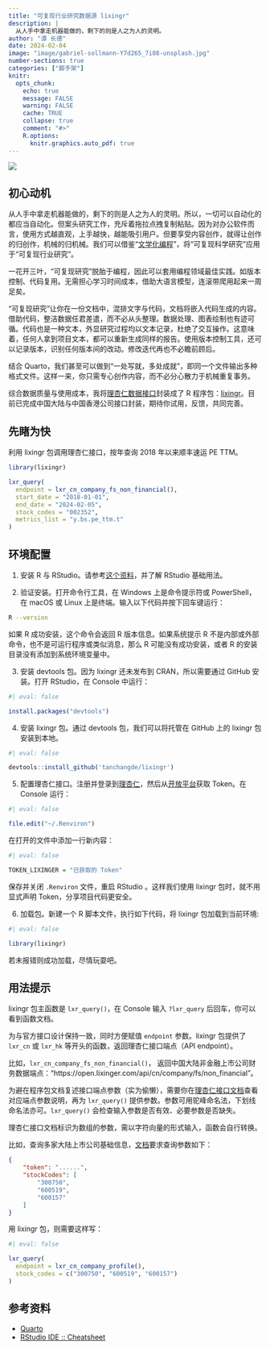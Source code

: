 ```yaml
---
title: "可复现行业研究数据源 lixingr"
description: |
  从人手中拿走机器能做的，剩下的则是人之为人的灵明。
author: "谭 长德"
date: 2024-02-04
image: "image/gabriel-sollmann-Y7d265_7i08-unsplash.jpg"
number-sections: true
categories: ["脚手架"]
knitr:
  opts_chunk: 
    echo: true
    message: FALSE
    warning: FALSE
    cache: TRUE
    collapse: true
    comment: "#>" 
    R.options:
      knitr.graphics.auto_pdf: true
---
```


![](image/gabriel-sollmann-Y7d265_7i08-unsplash.jpg)

## 初心动机

从人手中拿走机器能做的，剩下的则是人之为人的灵明。所以，一切可以自动化的都应当自动化。但案头研究工作，充斥着拖拉点拽复制粘贴。因为对办公软件而言，使用方式越直观，上手越快，越能吸引用户。但要享受内容创作，就得让创作的归创作，机械的归机械。我们可以借鉴“[文学化编程](https://yihui.org/cn/2014/01/literate-programming/)”，将“可复现科学研究”应用于“可复现行业研究”。

一花开三叶，“可复现研究”脱胎于编程，因此可以套用编程领域最佳实践。如版本控制、代码复用。无需担心学习时间成本，借助大语言模型，连滚带爬用起来一周足矣。

“可复现研究”让你在一份文档中，混排文字与代码，文档将嵌入代码生成的内容。借助代码，整洁数据任君差遣，而不必从头整理。数据处理、图表绘制也有迹可循。代码也是一种文本，外显研究过程均以文本记录，杜绝了交互操作。这意味着，任何人拿到项目文本，都可以重新生成同样的报告。使用版本控制工具，还可以记录版本，识别任何版本间的改动。修改迭代再也不必瞻前顾后。

结合 Quarto，我们甚至可以做到“一处写就，多处成就”，即同一个文件输出多种格式文件。这样一来，你只需专心创作内容，而不必分心散力于机械重复事务。

综合数据质量与使用成本，我将[理杏仁数据接口](https://www.lixinger.com/open/api/doc)封装成了 R 程序包：[lixingr](https://github.com/tanchangde/lixingr)。目前已完成中国大陆与中国香港公司接口封装，期待你试用，反馈，共同完善。

## 先睹为快

利用 lixingr 包调用理杏仁接口，按年查询 2018 年以来顺丰速运 PE TTM。

```r
library(lixingr)

lxr_query(
  endpoint = lxr_cn_company_fs_non_financial(),
  start_date = "2018-01-01",
  end_date = "2024-02-05",
  stock_codes = "002352",
  metrics_list = "y.bs.pe_ttm.t"
)
```

## 环境配置

1. 安装 R 与 RStudio。请参考[这个资料](https://bookdown.org/wangminjie/R4DS/baseR-install.html)，并了解 RStudio 基础用法。

2. 验证安装。打开命令行工具，在 Windows 上是命令提示符或 PowerShell，在 macOS 或 Linux 上是终端。输入以下代码并按下回车键运行：

```bash
R --version
``` 

如果 R 成功安装，这个命令会返回 R 版本信息。如果系统提示 R 不是内部或外部命令，也不是可运行程序或类似消息，那么 R 可能没有成功安装，或者 R 的安装目录没有添加到系统环境变量中。

3. 安装 devtools 包。因为 lixingr 还未发布到 CRAN，所以需要通过 GitHub 安装。打开 RStudio，在 Console 中运行：

```r
#| eval: false

install.packages("devtools")
```

4. 安装 lixingr 包。通过 devtools 包，我们可以将托管在 GitHub 上的 lixingr 包安装到本地。

```r
#| eval: false

devtools::install_github('tanchangde/lixingr')
```

5. 配置理杏仁接口。注册并登录到[理杏仁](https://www.lixinger.com/)，然后从[开放平台](https://www.lixinger.com/open/api/token)获取 Token。在 Console 运行：

```r
#| eval: false

file.edit("~/.Renviron")
```

在打开的文件中添加一行新内容：

```r
#| eval: false

TOKEN_LIXINGER = "已获取的 Token"
```

保存并关闭 `.Renviron` 文件，重启 RStudio 。这样我们使用 lixingr 包时，就不用显式声明 Token，分享项目代码更安全。

6. 加载包。新建一个 R 脚本文件，执行如下代码，将 lixingr 包加载到当前环境:

```r
#| eval: false

library(lixingr)
```

若未报错则成功加载，尽情玩耍吧。

## 用法提示

lixingr 包主函数是 `lxr_query()`，在 Console 输入 `?lxr_query` 后回车，你可以看到函数文档。

为与官方接口设计保持一致，同时方便赋值 `endpoint` 参数。lixingr 包提供了 `lxr_cn` 或 `lxr_hk` 等开头的函数，返回理杏仁接口端点（API endpoint）。

比如，`lxr_cn_company_fs_non_financial()`， 返回中国大陆非金融上市公司财务数据端点："https://open.lixinger.com/api/cn/company/fs/non_financial"。

为避在程序包文档复述接口端点参数（实为偷懒），需要你在[理杏仁接口文档](https://www.lixinger.com/open/api/)查看对应端点参数说明，再为 `lxr_query()` 提供参数。参数可用驼峰命名法，下划线命名法亦可。`lxr_query()` 会检查输入参数是否有效、必要参数是否缺失。

理杏仁接口文档标识为数组的参数，需以字符向量的形式输入，函数会自行转换。

比如，查询多家大陆上市公司基础信息，[文档](https://www.lixinger.com/open/api/doc?api-key=cn/company/profile)要求查询参数如下：

```json
{
	"token": "......",
	"stockCodes": [
		"300750",
		"600519",
		"600157"
	]
}
```

用 lixingr 包，则需要这样写：

```r
#| eval: false

lxr_query(
  endpoint = lxr_cn_company_profile(),
  stock_codes = c("300750", "600519", "600157")
)
```

## 参考资料

- [Quarto](https://quarto.org/)
- [RStudio IDE :: Cheatsheet](https://rstudio.github.io/cheatsheets/html/rstudio-ide.html)
